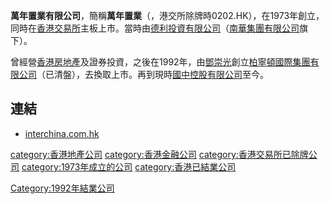 {{unreferenced|time=2012-03-27T15:32:38+00:00}}
'''萬年置業有限公司'''，簡稱'''萬年置業'''（'''{{lang-en|Man Nin Investment Company Limited}}'''，港交所除牌時0202.HK），在1973年創立，同時在[[香港交易所|香港交易所]]主板上市。當時由[[德利投資有限公司|德利投資有限公司]]（[[南華集團有限公司|南華集團有限公司]]旗下）。

曾經營[[香港|香港]][[房地產|房地產]]及證券投資，之後在1992年，由[[鄧崇光|鄧崇光]]創立[[柏寧頓國際集團有限公司|柏寧頓國際集團有限公司]]（已清盤），去換取上市。再到現時[[國中控股有限公司|國中控股有限公司]]至今。

==連結==
*[http://interchina.com.hk/ interchina.com.hk] {{Wayback|url=http://interchina.com.hk/ |date=20170911170049 }}

[[category:香港地產公司|category:香港地產公司]]
[[category:香港金融公司|category:香港金融公司]]
[[category:香港交易所已除牌公司|category:香港交易所已除牌公司]]
[[category:1973年成立的公司|category:1973年成立的公司]]
[[Category:1992年結業公司|Category:1992年結業公司]]
[[category:香港已結業公司|category:香港已結業公司]]